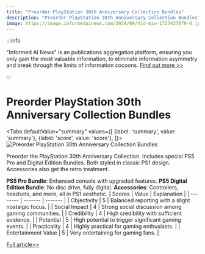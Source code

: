```yaml
---
title: "Preorder PlayStation 30th Anniversary Collection Bundles"
description: "Preorder PlayStation 30th Anniversary Collection Bundles"
image: https://image.informedainews.com/2024/09/Vid-mzw-1727437079-0.jpg
---
```



:::info

"Informed AI News" is an publications aggregation platform, ensuring you only gain the most valuable information, to eliminate information asymmetry and break through the limits of information cocoons.  [Find out more >>](/)

:::

# Preorder PlayStation 30th Anniversary Collection Bundles


<Tabs
	defaultValue="summary"
	values={[
	{label: 'summary', value: 'summary'},
	{label: 'score', value: 'score'},
]}>
<TabItem value="summary">
<img
  src="https://image.informedainews.com/2024/09/Vid-mzw-1727437079-0.jpg"
  alt="Preorder PlayStation 30th Anniversary Collection Bundles"
/>



Preorder the PlayStation 30th Anniversary Collection. Includes special PS5 Pro and Digital Edition Bundles. Both styled in classic PS1 design. Accessories also get the retro treatment.

**PS5 Pro Bundle**: Enhanced console with upgraded features.
**PS5 Digital Edition Bundle**: No disc drive, fully digital.
**Accessories**: Controllers, headsets, and more, all in PS1 aesthetic.
</TabItem>
<TabItem value="score">
	| Scores     | Value   | Explanation |
	| -------- | ------- | ------- |
	| Objectivity  | 5    | Balanced reporting with a slight nostalgic focus.    |
	| Social Impact | 4     | Strong social discussion among gaming communities.    |
	| Credibility    | 4    | High credibility with sufficient evidence.    |
	| Potential    | 5    | High potential to trigger significant gaming events.    |
	| Practicality    | 4    | Highly practical for gaming enthusiasts.    |
	| Entertainment Value    | 5    | Very entertaining for gaming fans.    |
</TabItem>
</Tabs>

[Full article>>](https://www.ign.com/articles/where-to-buy-playstation-30th-anniversary-collection)
